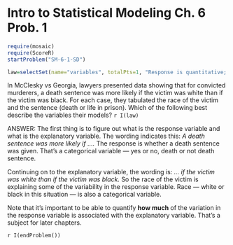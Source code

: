 Intro to Statistical Modeling Ch. 6 Prob. 1
========================================================
```r
require(mosaic)
require(ScoreR)
startProblem("SM-6-1-SD")
```

```r
law=selectSet(name="variables", totalPts=1, "Response is quantitative; explanatory variable is quantitative."=FALSE, "Response is quantitative; explanatory variable is categorical."=FALSE, "Response is categorical; explanatory variable is quantitative."=FALSE, "Response is categorical; explanatory variable is categorical."=TRUE, "Response is categorical; explanatory variable is categorical."=FALSE)
```
In McClesky vs Georgia, lawyers presented data showing that for convicted murderers, a death sentence was more likely if the victim was white than if the victim was black.  For each case, they tabulated the race of the victim and the sentence (death or life in prison). Which of the following best describe the variables their models? `r I(law)`

<aside>
ANSWER:
The first thing is to figure out what is the response variable and what is the explanatory variable.  The wording indicates this: *A death sentence was more likely if ....*   The response is whether a death sentence was given.  That's a categorical variable --- yes or no, death or not death sentence.  

Continuing on to the explanatory variable, the wording is: *... if the victim was white than if the victim was black.*  So the race of the victim is explaining some of the variability in the response variable.  Race --- white or black in this situation --- is also a categorical variable.

Note that it's important to be able to quantify **how much** of the
variation in the response variable is associated with the explanatory
variable.  That's a subject for later chapters.
</aside>

`r I(endProblem())`